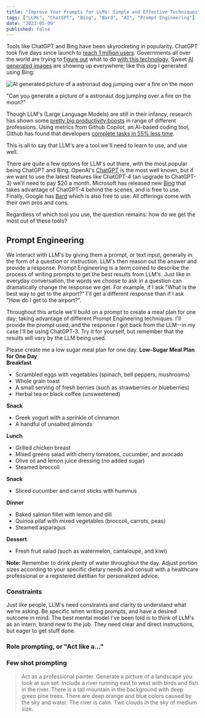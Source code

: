 ```yaml
---
title: "Improve Your Prompts for LLMs: Simple and Effective Techniques"
tags: ["LLMs", "ChatGPT", "Bing", "Bard", "AI", "Prompt Engineering"]
date: "2023-05-09"
published: false
---
```



Tools like ChatGPT and Bing have been skyrocketing in popularity.
ChatGPT took five days since launch to [reach 1 million users](https://twitter.com/rauchg/status/1655950701951082497?s=20).
Governments all over the world are trying to [figure out](https://www.asahi.com/ajw/articles/14903078) what to do [with this technology](https://www.bbc.com/news/technology-65139406).
Sweet [AI generated images](https://www.theguardian.com/technology/2022/nov/12/when-ai-can-make-art-what-does-it-mean-for-creativity-dall-e-midjourney) are showing up everywhere; like this dog I generated using Bing:

![AI generated picture of a astronaut dog jumping over a fire on the moon](/posts/improve-prompts-llm/dog-fire.jpeg)

<figcaption class="text-sm mb-4 text-center">
  "Can you generate a picture of a astronaut dog jumping over a fire on the
  moon?"
</figcaption>

Though LLM's (Large Language Models) are still in their infancy, research has shown some [pretty big productivity boosts](https://www.oneusefulthing.org/p/secret-cyborgs-the-present-disruption) in range of different professions.
Using metrics from Github Copilot, an AI-based coding tool, Github has found that developers [complete tasks in 55% less time](https://github.blog/2022-09-07-research-quantifying-github-copilots-impact-on-developer-productivity-and-happiness/).

This is all to say that LLM's are a tool we'll need to learn to use, and use well.

There are quite a few options for LLM's out there, with the most popular being ChatGPT and Bing.
OpenAI's [ChatGPT](https://chat.openai.com/) is the most well known, but if we want to use the latest features like ChatGPT-4 (an upgrade to ChatGPT-3) we'll need to pay $20 a month.
Microsoft has released new [Bing](https://www.bing.com/new) that takes advantage of ChatGPT-4 behind the scenes, and is free to use.
Finally, Google has [Bard](https://bard.google.com/) which is also free to use.
All offerings come with their own pros and cons.

Regardless of which tool you use, the question remains: how do we get the most out of these tools?

## Prompt Engineering

We interact with LLM's by giving them a prompt, or text input, generally in the form of a question or instruction.
LLM's then reason out the answer and provide a response.
Prompt Engineering is a term coined to describe the process of writing prompts to get the best results from LLM's.
Just like in everyday conversation, the words we choose to ask in a question can dramatically change the response we get.
For example, if I ask "What is the best way to get to the airport?" I'll get a different response than if I ask "How do I get to the airport?".

Throughout this article we'll build on a prompt to create a meal plan for one day; taking advantage of different Prompt Engineering techniques.
I'll provide the prompt used, and the response I got back from the LLM--in my case I'll be using ChatGPT-3.
Try it for yourself, but remember that the results will vary by the LLM being used.

<Prompt header="Prompt">
  Please create me a low sugar meal plan for one day.
</Prompt>

<Prompt header="(LLM) Response">
<strong>Low-Sugar Meal Plan for One Day</strong>
<br />
<strong>Breakfast</strong>
<ul>
  <li>Scrambled eggs with vegetables (spinach, bell peppers, mushrooms)</li>
  <li>Whole grain toast</li>
  <li>A small serving of fresh berries (such as strawberries or blueberries)</li>
  <li>Herbal tea or black coffee (unsweetened)</li>
</ul>

<strong>Snack</strong>
<ul>
  <li>Greek yogurt with a sprinkle of cinnamon</li>
  <li>A handful of unsalted almonds</li>
</ul>

<strong>Lunch</strong>
<ul>
  <li>Grilled chicken breast</li>
  <li>Mixed greens salad with cherry tomatoes, cucumber, and avocado</li>
  <li>Olive oil and lemon juice dressing (no added sugar)</li>
  <li>Steamed broccoli</li>
</ul>

<strong>Snack</strong>
<ul>
  <li>Sliced cucumber and carrot sticks with hummus</li>
</ul>

<strong>Dinner</strong>
<ul>
  <li>Baked salmon fillet with lemon and dill</li>
  <li>Quinoa pilaf with mixed vegetables (broccoli, carrots, peas)</li>
  <li>Steamed asparagus</li>
</ul>

<strong>Dessert</strong>
<ul>
  <li>Fresh fruit salad (such as watermelon, cantaloupe, and kiwi)</li>
</ul>

<p>
  <strong>Note:</strong> Remember to drink plenty of water throughout the day.
  Adjust portion sizes according to your specific dietary needs and consult with
  a healthcare professional or a registered dietitian for personalized advice.
</p>
</Prompt>

### Constraints

Just like people, LLM's need constraints and clarity to understand what we're asking.
Be specific when writing prompts, and have a desired outcome in mind.
The best mental model I've been told is to think of LLM's as an intern, brand new to the job.
They need clear and direct instructions, but eager to get stuff done.

### Role prompting, or "Act like a..."

### Few shot prompting

> Act as a professional painter. Generate a picture of a landscape you took at sun set. Include a river running east to west with birds and fish in the river. There is a tall mountain in the background with deep green pine trees. There are deep orange and blue colors caused by the sky and water. The river is calm. Two clouds in the sky of medium size.
